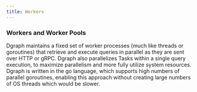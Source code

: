 ```yaml
---
title: Workers
---
```



<DgraphWIP />

### Workers and Worker Pools

Dgraph maintains a fixed set of worker processes (much like threads or
goroutines) that retrieve and execute queries in parallel as they are sent over
HTTP or gRPC. Dgraph also parallelizes Tasks within a single query execution, to
maximize parallelism and more fully utilize system resources. Dgraph is written
in the go language, which supports high numbers of parallel goroutines, enabling
this approach without creating large numbers of OS threads which would be
slower.
